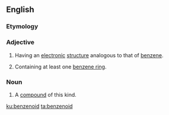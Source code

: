 ==English==

===Etymology===
{{suffix|lang=en|benzene|oid}}

===Adjective===
{{en-adj}}

# {{context|organic chemistry|lang=en}} Having an [[electronic]] [[structure]] analogous to that of [[benzene]].
# {{context|organic chemistry|lang=en}} Containing at least one [[benzene ring]].

===Noun===
{{en-noun}}

# {{context|organic chemistry|lang=en}} A [[compound]] of this kind.

[[ku:benzenoid]]
[[ta:benzenoid]]